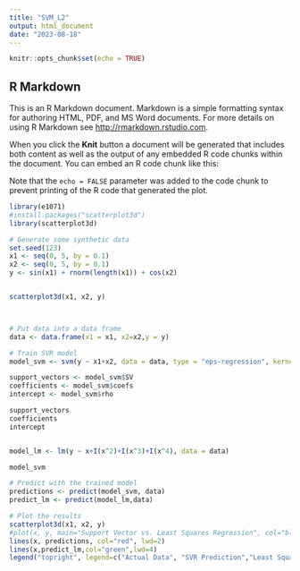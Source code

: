 ```yaml
---
title: "SVM_L2"
output: html_document
date: "2023-08-18"
---
```


```r
knitr::opts_chunk$set(echo = TRUE)
```

## R Markdown

This is an R Markdown document. Markdown is a simple formatting syntax for authoring HTML, PDF, and MS Word documents. For more details on using R Markdown see <http://rmarkdown.rstudio.com>.

When you click the **Knit** button a document will be generated that includes both content as well as the output of any embedded R code chunks within the document. You can embed an R code chunk like this:


Note that the `echo = FALSE` parameter was added to the code chunk to prevent printing of the R code that generated the plot.

```r
library(e1071)
#install.packages("scatterplot3d")
library(scatterplot3d)

# Generate some synthetic data
set.seed(123)
x1 <- seq(0, 5, by = 0.1)
x2 <- seq(0, 5, by = 0.1)
y <- sin(x1) + rnorm(length(x1)) + cos(x2)


scatterplot3d(x1, x2, y)



# Put data into a data frame
data <- data.frame(x1 = x1, x2=x2,y = y)

# Train SVR model
model_svm <- svm(y ~ x1+x2, data = data, type = "eps-regression", kernel = "radial")

support_vectors <- model_svm$SV
coefficients <- model_svm$coefs
intercept <- model_svm$rho

support_vectors
coefficients
intercept


model_lm <- lm(y ~ x+I(x^2)+I(x^3)+I(x^4), data = data)

model_svm

# Predict with the trained model
predictions <- predict(model_svm, data)
predict_lm <- predict(model_lm,data)

# Plot the results
scatterplot3d(x1, x2, y)
#plot(x, y, main="Support Vector vs. Least Squares Regression", col="blue", pch=16)
lines(x, predictions, col="red", lwd=2)
lines(x,predict_lm,col="green",lwd=4)
legend("topright", legend=c("Actual Data", "SVR Prediction","Least Squares"), col=c("blue", "red","green"), lwd=2, pch=16, bty="n")

```

